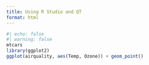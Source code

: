 ```yaml
---
title: Using R Studio and QT
format: html
---
```


```r
#| echo: false
#| warning: false
mtcars
library(ggplot2)
ggplot(airquality, aes(Temp, Ozone)) + geom_point()
```
